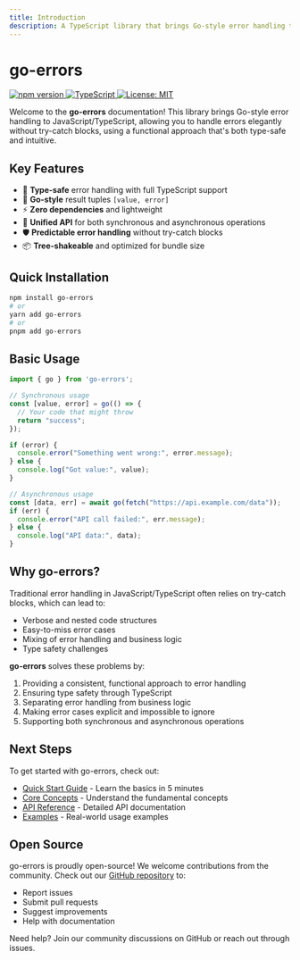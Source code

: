 ```yaml
---
title: Introduction
description: A TypeScript library that brings Go-style error handling to JavaScript/TypeScript.
---
```


# go-errors

<div style={{ display: 'flex', gap: '0.5rem', marginBottom: '1.5rem' }}>
  <a href="https://www.npmjs.com/package/go-errors">
    <img src="https://img.shields.io/npm/v/go-errors?style=flat-square" alt="npm version" />
  </a>
  <a href="https://www.typescriptlang.org/">
    <img src="https://img.shields.io/badge/TypeScript-4.9+-blue?style=flat-square" alt="TypeScript" />
  </a>
  <a href="https://opensource.org/licenses/MIT">
    <img src="https://img.shields.io/badge/License-MIT-yellow.svg?style=flat-square" alt="License: MIT" />
  </a>
</div>

Welcome to the **go-errors** documentation! This library brings Go-style error handling to JavaScript/TypeScript, allowing you to handle errors elegantly without try-catch blocks, using a functional approach that's both type-safe and intuitive.

## Key Features

- 🎯 **Type-safe** error handling with full TypeScript support
- 🔄 **Go-style** result tuples `[value, error]`
- ⚡ **Zero dependencies** and lightweight
- 🔀 **Unified API** for both synchronous and asynchronous operations
- 🛡️ **Predictable error handling** without try-catch blocks
- 📦 **Tree-shakeable** and optimized for bundle size

## Quick Installation

```bash
npm install go-errors
# or
yarn add go-errors
# or
pnpm add go-errors
```

## Basic Usage

```typescript
import { go } from 'go-errors';

// Synchronous usage
const [value, error] = go(() => {
  // Your code that might throw
  return "success";
});

if (error) {
  console.error("Something went wrong:", error.message);
} else {
  console.log("Got value:", value);
}

// Asynchronous usage
const [data, err] = await go(fetch("https://api.example.com/data"));
if (err) {
  console.error("API call failed:", err.message);
} else {
  console.log("API data:", data);
}
```

## Why go-errors?

Traditional error handling in JavaScript/TypeScript often relies on try-catch blocks, which can lead to:
- Verbose and nested code structures
- Easy-to-miss error cases
- Mixing of error handling and business logic
- Type safety challenges

**go-errors** solves these problems by:
1. Providing a consistent, functional approach to error handling
2. Ensuring type safety through TypeScript
3. Separating error handling from business logic
4. Making error cases explicit and impossible to ignore
5. Supporting both synchronous and asynchronous operations

## Next Steps

To get started with go-errors, check out:
- [Quick Start Guide](/docs/getting-started/quick-start-guide) - Learn the basics in 5 minutes
- [Core Concepts](/docs/getting-started/core-concepts) - Understand the fundamental concepts
- [API Reference](/docs/api-reference) - Detailed API documentation
- [Examples](/docs/examples) - Real-world usage examples

## Open Source

go-errors is proudly open-source! We welcome contributions from the community. Check out our [GitHub repository](https://github.com/ashkansamadiyan/go-style-errors) to:
- Report issues
- Submit pull requests
- Suggest improvements
- Help with documentation

<Note title="Getting Help">
Need help? Join our community discussions on GitHub or reach out through issues.
</Note>
